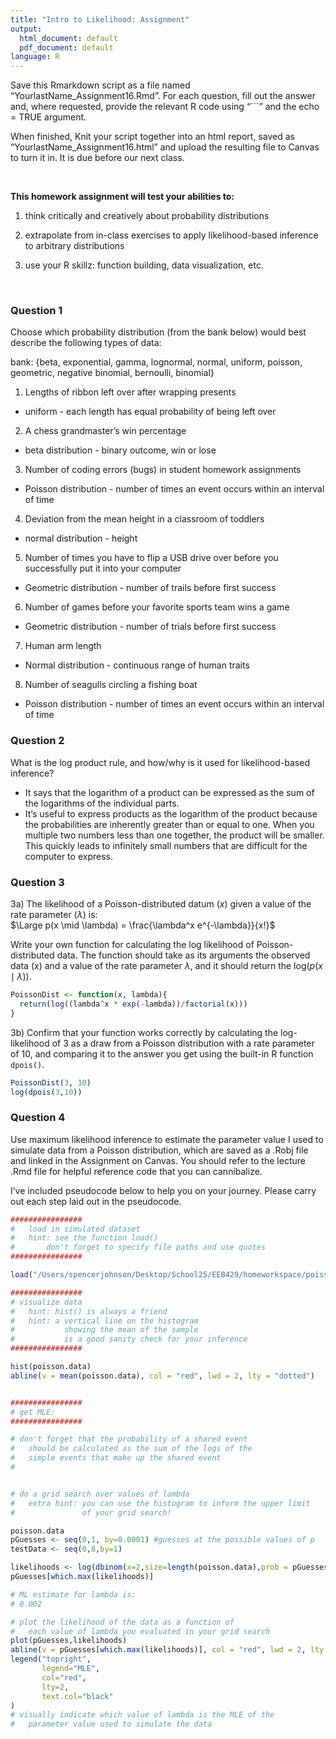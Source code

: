 ```yaml
---
title: "Intro to Likelihood: Assignment"
output:
  html_document: default
  pdf_document: default
language: R
---
```


<!-- To render the assignment in Rmarkdown, enter the command below in the R console -->
<!-- rmarkdown::render("Class_16_Assignment.Rmd") -->

Save this Rmarkdown script as a file named “YourlastName_Assignment16.Rmd”. 
For each question, fill out the answer and, where requested, 
provide the relevant R code using "```" and the echo = TRUE argument.

When finished, Knit your script together into an html report, 
saved as “YourlastName_Assignment16.html” and upload the 
resulting file to Canvas to turn it in. 
It is due before our next class.

\

**This homework assignment will test your abilities to:**

1. think critically and creatively about probability distributions

2. extrapolate from in-class exercises to apply likelihood-based inference to arbitrary distributions

3. use your R skillz: function building, data visualization, etc.

\

### Question 1

Choose which probability distribution (from the bank below) would best describe 
the following types of data:

bank: {beta, exponential, gamma, lognormal,
	   normal, uniform, poisson, geometric, 
	   negative binomial, bernoulli, binomial}
	   
1. Lengths of ribbon left over after wrapping presents

- uniform - each length has equal probability of being left over

2. A chess grandmaster's win percentage

- beta distribution - binary outcome, win or lose

3. Number of coding errors (bugs) in student homework assignments

- Poisson distribution - number of times an event occurs within an interval of time

4. Deviation from the mean height in a classroom of toddlers

- normal distribution - height

5. Number of times you have to flip a USB drive over before you successfully put it into your computer

- Geometric distribution - number of trails before first success

6. Number of games before your favorite sports team wins a game

- Geometric distribution - number of trials before first success

7. Human arm length

- Normal distribution - continuous range of human traits

8. Number of seagulls circling a fishing boat

- Poisson distribution - number of times an event occurs within an interval of time


### Question 2

What is the log product rule, and how/why is it used for likelihood-based inference?

- It says that the logarithm of a product can be expressed as the sum of the logarithms of the individual parts.
- It's useful to express products as the logarithm of the product because the probabilities are inherently greater than or equal to one. When you multiple two numbers less than one together, the product will be smaller. This quickly leads to infinitely small numbers that are difficult for the computer to express.


### Question 3

3a) The likelihood of a Poisson-distributed datum ($x$) given 
a value of the rate parameter ($\lambda$) is:
\
$\Large p(x \mid \lambda) = \frac{\lambda^x e^{-\lambda}}{x!}$
\

Write your own function for calculating the log likelihood 
of Poisson-distributed data.  The function should take as its 
arguments the observed data (x) and a value of the rate parameter 
$\lambda$, and it should return the log($p(x \mid \lambda)$).

```r
PoissonDist <- function(x, lambda){
  return(log((lambda^x * exp(-lambda))/factorial(x)))
}
```


3b) Confirm that your function works correctly by calculating the log-likelihood 
of 3 as a draw from a Poisson distribution with a rate parameter of 10, 
and comparing it to the answer you get using the built-in R function `dpois()`.

```r
PoissonDist(3, 10)
log(dpois(3,10))
```


### Question 4

Use maximum likelihood inference to estimate 
the parameter value I used to simulate data from a Poisson distribution, 
which are saved as a .Robj file and linked in the Assignment on Canvas.
You should refer to the lecture .Rmd file for helpful reference 
code that you can cannibalize.

I've included pseudocode below to help you on your journey.
Please carry out each step laid out in the pseudocode.

```r
################
#	load in simulated dataset 
#	hint: see the function load()
#		don't forget to specify file paths and use quotes
################

load("/Users/spencerjohnson/Desktop/School25/EEB429/homeworkspace/poisson_data.Robj")

################
# visualize data
#	hint: hist() is always a friend
#	hint: a vertical line on the histogram
#			showing the mean of the sample 
#			is a good sanity check for your inference
################

hist(poisson.data)
abline(v = mean(poisson.data), col = "red", lwd = 2, lty = "dotted")


################
# get MLE:
################

# don't forget that the probability of a shared event 
#	should be calculated as the sum of the logs of the 
#	simple events that make up the shared event
#


# do a grid search over values of lambda
#	extra hint: you can use the histogram to inform the upper limit 
#				of your grid search!

poisson.data
pGuesses <- seq(0,1, by=0.0001) #guesses at the possible values of p
testData <- seq(0,8,by=1)

likelihoods <- log(dbinom(x=2,size=length(poisson.data),prob = pGuesses))
pGuesses[which.max(likelihoods)]

# ML estimate for lambda is:
# 0.002

# plot the likelihood of the data as a function of 
#	each value of lambda you evaluated in your grid search
plot(pGuesses,likelihoods)
abline(v = pGuesses[which.max(likelihoods)], col = "red", lwd = 2, lty = "dotted")
legend("topright",          
       legend="MLE",        
       col="red",           
       lty=2,               
       text.col="black"   
)
# visually indicate which value of lambda is the MLE of the 
#	parameter value used to simulate the data

```